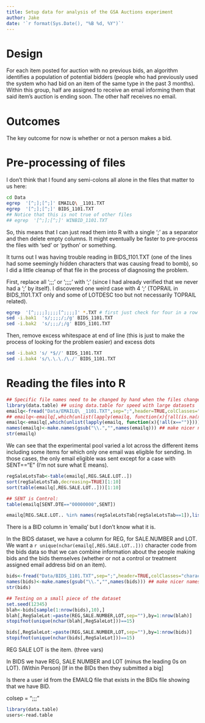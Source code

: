 ```yaml
---
title: Setup data for analysis of the GSA Auctions experiment
author: Jake
date: '`r format(Sys.Date(), "%B %d, %Y")`'
---
```



# Design

For each item posted for auction with no previous bids, an algorithm identifies a population of
potential bidders (people who had previously used the system who had bid on an
item of the same type in the past 3 months). Within this group, half are assigned to receive an email informing them that said item's auction is ending soon. The other half receives no email.

# Outcomes

The key outcome for now is whether or not a person makes a bid.

# Pre-processing of files

I don't think that I found any semi-colons all alone in the files that matter to us here:

```bash
cd Data
egrep  '[^;];[^;]' EMAILQ\ _1101.TXT
egrep  '[^;];[^;]' BIDS_1101.TXT
## Notice that this is not true of other files
## egrep  '[^;];[^;]' WINBID_1101.TXT 

```

So, this means that I can just read them into R with a single ';' as a separator and then delete empty columns. It might eventually be faster to pre-process the files with 'sed' or 'python' or something.

It turns out I was having trouble reading in BIDS_1101.TXT (one of the lines had some seemingly hidden characters that was causing fread to bomb), so I did a little cleanup of that file in the process of diagnosing the problem.

First, replace all ';;;' or ';;;;' with ';' (since I had already verified that we never had a ';' by itself). I discovered one weird case with 4 ';' (TOPRAIL in BIDS_1101.TXT only and some of LOTDESC too but not necessarily TOPRAIL related).

```bash
egrep  '[^;;;;];;;;[^;;;;]' *.TXT # first just check for four in a row
sed -i.bak1  's/;;;;/;/g' BIDS_1101.TXT
sed -i.bak2  's/;;;/;/g' BIDS_1101.TXT
```

Then, remove excess whitespace at end of line (this is just to make the process of looking for the problem easier) and excess dots

```bash
sed -i.bak3 's/ *$//' BIDS_1101.TXT
sed -i.bak4 's/\.\.\./\./' BIDS_1101.TXT
```



# Reading the files into R

```r
## Specific file names need to be changed by hand when the files change unless we automate this some how.
library(data.table) ## using data.table for speed with large datasets
emailq<-fread("Data/EMAILQ\ _1101.TXT",sep=";",header=TRUE,colClasses="character")
## emailq<-emailq[,which(unlist(lapply(emailq, function(x){!all(is.na(x))}))),with=F]
emailq<-emailq[,which(unlist(lapply(emailq, function(x){!all(x=="")}))),with=F]
names(emailq)<-make.names(gsub("\\.","",names(emailq))) ## make nicer names
str(emailq)
```


We can see that the experimental pool varied a lot across the different items including some items for which only one email was eligible for sending. In those cases, the only email eligible was sent except for a case with SENT=="E" (I'm not sure what E means).

```r

regSaleLotsTab<-table(emailq[,REG.SALE.LOT..])
sort(regSaleLotsTab,decreasing=TRUE)[1:10]
sort(table(emailq[,REG.SALE.LOT..]))[1:10]

## SENT is Control:
table(emailq[SENT.DTE=="00000000",SENT])

emailq[REG.SALE.LOT.. %in% names(regSaleLotsTab[regSaleLotsTab==1]),list(REG.SALE.LOT..,SENT)]

```

There is a BID column in 'emailq' but I don't know what it is.

In the BIDS dataset, we have a column for REG, for SALE.NUMBER and LOT. We want a `r unique(nchar(emailq[,REG.SALE.LOT..]))` character code from the bids data so that we can combine information about the people making bids and the bids themselves (whether or not a control or treatment assigned email address bid on an item).

```r
bids<-fread("Data/BIDS_1101.TXT",sep=";",header=TRUE,colClasses="character")
names(bids)<-make.names(gsub("\\.","",names(bids))) ## make nicer names
str(bids)

## Testing on a small piece of the dataset
set.seed(12345)
blah<-bids[sample(1:nrow(bids),10),]
blah[,RegSaleLot:=paste(REG,SALE.NUMBER,LOT,sep=""),by=1:nrow(blah)]
stopifnot(unique(nchar(blah[,RegSaleLot]))==15)

bids[,RegSaleLot:=paste(REG,SALE.NUMBER,LOT,sep=""),by=1:nrow(bids)]
stopifnot(unique(nchar(bids[,RegSaleLot]))==15)


```
REG SALE LOT is the item. (three vars)

In BIDS we have REG, SALE NUMBER and LOT (minus the leading 0s on LOT). (Within Person) [If in the BIDs then they submitted a big]

Is there a user id from the EMAILQ file that exists in the BIDs file showing that we have BID.


colsep = ";;;"

```r
library(data.table)
users<-read.table

```

